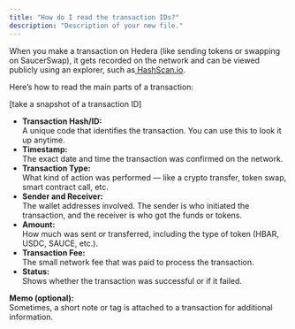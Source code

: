 ```yaml
---
title: "How do I read the transaction IDs?"
description: "Description of your new file."
---
```


When you make a transaction on Hedera (like sending tokens or swapping on SaucerSwap), it gets recorded on the network and can be viewed publicly using an explorer, such as[ ](https://hashscan.io/)[<u>HashScan.io</u>](http://HashScan.io).

Here’s how to read the main parts of a transaction:

[take a snapshot of a transaction ID]

- **Transaction Hash/ID:**\
   A unique code that identifies the transaction. You can use this to look it up anytime.
- **Timestamp:**\
   The exact date and time the transaction was confirmed on the network.
- **Transaction Type:**\
   What kind of action was performed — like a crypto transfer, token swap, smart contract call, etc.
- **Sender and Receiver:**\
   The wallet addresses involved. The sender is who initiated the transaction, and the receiver is who got the funds or tokens.
- **Amount:**\
   How much was sent or transferred, including the type of token (HBAR, USDC, SAUCE, etc.).
- **Transaction Fee:**\
   The small network fee that was paid to process the transaction.
- **Status:**\
   Shows whether the transaction was successful or if it failed.

**Memo (optional):**\
Sometimes, a short note or tag is attached to a transaction for additional information.